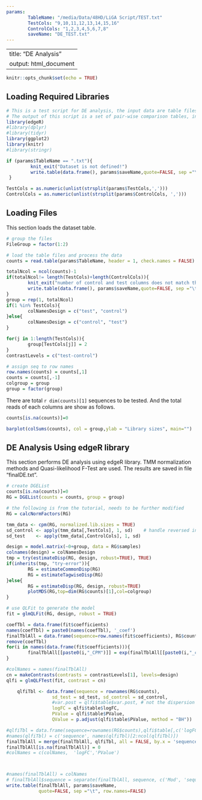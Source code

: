 ```yaml
---
params:
        TableName: "/media/Data/48HD/LiGA Script/TEST.txt"
        TestCols: "9,10,11,12,13,14,15,16"
        ControlCols: "1,2,3,4,5,6,7,8"
        saveName: "DE_TEST.txt"
---
```


---
title: "DE Analysis"
output: html_document
---

```r
knitr::opts_chunk$set(echo = TRUE)
```

## Loading Required Libraries
```r
# This is a test script for DE analysis, the input data are table files
# The output of this script is a set of pair-wise comparison tables, including original reads, logFoldChanges, pValue and adjusted-pValue
library(edgeR)
#library(dplyr)
#library(tidyr)
library(ggplot2)
library(knitr)
#library(stringr)
```

```r
if (params$TableName == ".txt"){
         knit_exit("Dataset is not defined!")
         write.table(data.frame(), params$saveName,quote=FALSE, sep ="\t", row.names=FALSE)
 }

TestCols = as.numeric(unlist(strsplit(params$TestCols,',')))
ControlCols = as.numeric(unlist(strsplit(params$ControlCols, ',')))
```

## Loading Files
This section loads the dataset table.
```r
# group the files
FileGroup = factor(1:2)

# load the table files and process the data
counts = read.table(params$TableName, header = 1, check.names = FALSE)

totalNcol = ncol(counts)-1
if(totalNcol!= length(TestCols)+length(ControlCols)){
        knit_exit("number of control and test columns does not match the dataset!")  
        write.table(data.frame(), params$saveName,quote=FALSE, sep ="\t", row.names=FALSE)
}
group = rep(1, totalNcol)
if(1 %in% TestCols){
        colNamesDesign = c("test", "control")
}else{
        colNamesDesign = c("control", "test")
}

for(j in 1:length(TestCols)){
        group[TestCols[j]] = 2
}
contrastLevels = c("test-control")

# assign seq to row names 
row.names(counts) = counts[,1]
counts = counts[,-1]
colgroup = group
group = factor(group)
```
There are total `r dim(counts)[1]` sequences to be tested. And the total reads of each columns are show as follows.

```r
counts[is.na(counts)]=0

barplot(colSums(counts), col = group,ylab = "Library sizes", main="")
```


## DE Analysis Using edgeR library
This section performs DE analysis using edgeR library. TMM normalization methods and Quasi-likelihood F-Test are used. The results are saved in file "finalDE.txt".
```r
# create DGEList
counts[is.na(counts)]=0
RG = DGEList(counts = counts, group = group)

# the following is from the tutorial, needs to be further modified
RG = calcNormFactors(RG)

tmm_data <- cpm(RG, normalized.lib.sizes = TRUE)
sd_control <- apply(tmm_data[,TestCols], 1, sd)    # handle reversed inputs
sd_test    <- apply(tmm_data[,ControlCols], 1, sd)

design = model.matrix(~0+group, data = RG$samples)
colnames(design) = colNamesDesign
tmp = try(estimateDisp(RG, design, robust=TRUE), TRUE)
if(inherits(tmp, "try-error")){
        RG = estimateCommonDisp(RG)
        RG = estimateTagwiseDisp(RG)
}else{
        RG = estimateDisp(RG, design, robust=TRUE)
        plotMDS(RG,top=dim(RG$counts)[1],col=colgroup)
}

# use QLFit to generate the model
fit = glmQLFit(RG, design, robust = TRUE)

coefTbl = data.frame(fit$coefficients)
names(coefTbl) = paste0(names(coefTbl), '_coef')
finalTblAll = data.frame(sequence=row.names(fit$coefficients), RG$counts, coefTbl, check.names = FALSE)
remove(coefTbl)
for(i in names(data.frame(fit$coefficients))){
        finalTblAll[[paste0(i,"_CPM")]] = exp(finalTblAll[[paste0(i,"_coef")]])*1E6
}

#colNames = names(finalTblAll)
cn = makeContrasts(contrasts = contrastLevels[1], levels=design)
qlfi = glmQLFTest(fit, contrast = cn)

    qlfiTbl <- data.frame(sequence = rownames(RG$counts),
                 sd_test = sd_test, sd_control = sd_control,
                 #var.post = qlfi$table$var.post, # not the dispersion I want 
                 logFC = qlfi$table$logFC,
                 PValue = qlfi$table$PValue,
                 QValue = p.adjust(qlfi$table$PValue, method = "BH"))

#qlfiTbl = data.frame(sequence=rownames(RG$counts),qlfi$table[,c('logFC','PValue')])
#names(qlfiTbl) = c('sequence', names(qlfiTbl)[2:ncol(qlfiTbl)])
finalTblAll = merge(finalTblAll, qlfiTbl, all = FALSE, by.x = 'sequence', by.y = 'sequence', sort = FALSE)
finalTblAll[is.na(finalTblAll)] = 0
#colNames = c(colNames,  'logFC','PValue')



#names(finalTblAll) = colNames
# finalTblAll$sequence = separate(finalTblAll, sequence, c('Mod', 'sequence'), sep = '-' )
write.table(finalTblAll, params$saveName,
            quote=FALSE, sep ="\t", row.names=FALSE)


```
